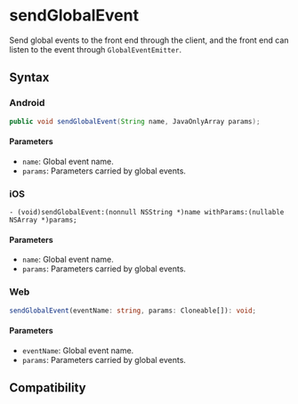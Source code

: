 # sendGlobalEvent

Send global events to the front end through the client, and the front end can listen to the event through `GlobalEventEmitter`.

## Syntax

### Android

```java
public void sendGlobalEvent(String name, JavaOnlyArray params);
```

#### Parameters

- `name`: Global event name.
- `params`: Parameters carried by global events.

### iOS

```objc
- (void)sendGlobalEvent:(nonnull NSString *)name withParams:(nullable NSArray *)params;
```

#### Parameters

- `name`: Global event name.
- `params`: Parameters carried by global events.


### Web

```ts
sendGlobalEvent(eventName: string, params: Cloneable[]): void;
```

#### Parameters

- `eventName`: Global event name.
- `params`: Parameters carried by global events.

## Compatibility


<LegacyCompatTable metadata="lynx-native-api/lynx-view/send-global-event" />